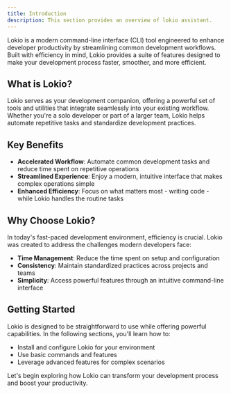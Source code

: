 ```yaml
---
title: Introduction
description: This section provides an overview of lokio assistant.
---
```


Lokio is a modern command-line interface (CLI) tool engineered to enhance developer productivity by streamlining common development workflows. Built with efficiency in mind, Lokio provides a suite of features designed to make your development process faster, smoother, and more efficient.

## What is Lokio?

Lokio serves as your development companion, offering a powerful set of tools and utilities that integrate seamlessly into your existing workflow. Whether you're a solo developer or part of a larger team, Lokio helps automate repetitive tasks and standardize development practices.

## Key Benefits

- **Accelerated Workflow**: Automate common development tasks and reduce time spent on repetitive operations
- **Streamlined Experience**: Enjoy a modern, intuitive interface that makes complex operations simple
- **Enhanced Efficiency**: Focus on what matters most - writing code - while Lokio handles the routine tasks

## Why Choose Lokio?

In today's fast-paced development environment, efficiency is crucial. Lokio was created to address the challenges modern developers face:

- **Time Management**: Reduce the time spent on setup and configuration
- **Consistency**: Maintain standardized practices across projects and teams
- **Simplicity**: Access powerful features through an intuitive command-line interface

## Getting Started

Lokio is designed to be straightforward to use while offering powerful capabilities. In the following sections, you'll learn how to:

- Install and configure Lokio for your environment
- Use basic commands and features
- Leverage advanced features for complex scenarios

Let's begin exploring how Lokio can transform your development process and boost your productivity.